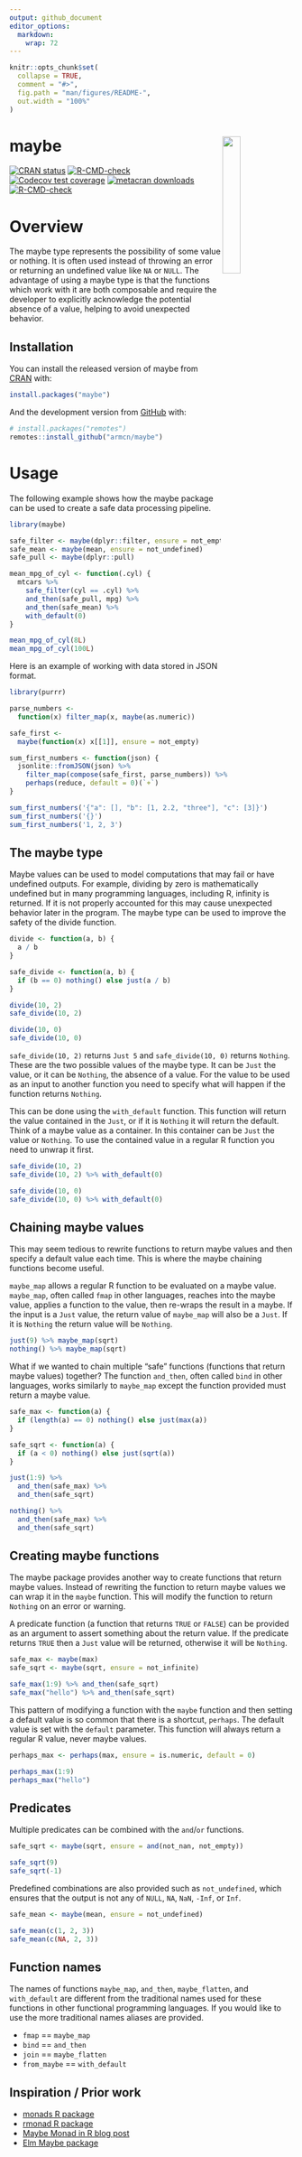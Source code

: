 ```yaml
---
output: github_document
editor_options: 
  markdown: 
    wrap: 72
---
```


<!-- README.md is generated from README.Rmd. Please edit that file -->

```r
knitr::opts_chunk$set(
  collapse = TRUE,
  comment = "#>",
  fig.path = "man/figures/README-",
  out.width = "100%"
)
```

# maybe <img src="man/figures/hex.png" align="right" style="width: 25%;"/>

<!-- badges: start -->

[![CRAN
status](https://www.r-pkg.org/badges/version/maybe)](https://CRAN.R-project.org/package=maybe)
[![R-CMD-check](https://github.com/armcn/maybe/workflows/R-CMD-check/badge.svg)](https://github.com/armcn/maybe/actions)
[![Codecov test
coverage](https://codecov.io/gh/armcn/maybe/branch/main/graph/badge.svg)](https://app.codecov.io/gh/armcn/maybe?branch=main)
[![metacran downloads](https://cranlogs.r-pkg.org/badges/maybe)](https://cran.r-project.org/package=maybe)
[![R-CMD-check](https://github.com/armcn/maybe/actions/workflows/R-CMD-check.yaml/badge.svg)](https://github.com/armcn/maybe/actions/workflows/R-CMD-check.yaml)
<!-- badges: end -->

# Overview

The maybe type represents the possibility of some value or nothing. It is often 
used instead of throwing an error or returning an undefined value like `NA` or 
`NULL`. The advantage of using a maybe type is that the functions which work with
it are both composable and require the developer to explicitly acknowledge the 
potential absence of a value, helping to avoid unexpected behavior.

## Installation

You can install the released version of maybe from [CRAN](https://CRAN.R-project.org) with:

```r
install.packages("maybe")
```

And the development version from [GitHub](https://github.com/) with:

``` r
# install.packages("remotes")
remotes::install_github("armcn/maybe")
```

# Usage

The following example shows how the maybe package can be used to create
a safe data processing pipeline. 

```r
library(maybe)

safe_filter <- maybe(dplyr::filter, ensure = not_empty)
safe_mean <- maybe(mean, ensure = not_undefined)
safe_pull <- maybe(dplyr::pull)

mean_mpg_of_cyl <- function(.cyl) {
  mtcars %>% 
    safe_filter(cyl == .cyl) %>% 
    and_then(safe_pull, mpg) %>% 
    and_then(safe_mean) %>% 
    with_default(0)
}

mean_mpg_of_cyl(8L)
mean_mpg_of_cyl(100L)
```

Here is an example of working with data stored in JSON format.

```r
library(purrr)

parse_numbers <- 
  function(x) filter_map(x, maybe(as.numeric))

safe_first <- 
  maybe(function(x) x[[1]], ensure = not_empty)

sum_first_numbers <- function(json) {
  jsonlite::fromJSON(json) %>%
    filter_map(compose(safe_first, parse_numbers)) %>% 
    perhaps(reduce, default = 0)(`+`)
}

sum_first_numbers('{"a": [], "b": [1, 2.2, "three"], "c": [3]}')
sum_first_numbers('{}')
sum_first_numbers('1, 2, 3')
```

## The maybe type

Maybe values can be used to model computations that may fail or have undefined 
outputs. For example, dividing by zero is mathematically undefined but in many 
programming languages, including R, infinity is returned. If it is not properly
accounted for this may cause unexpected behavior later in the program. The maybe
type can be used to improve the safety of the divide function.

```r
divide <- function(a, b) {
  a / b
}

safe_divide <- function(a, b) {
  if (b == 0) nothing() else just(a / b)
}

divide(10, 2)
safe_divide(10, 2)

divide(10, 0)
safe_divide(10, 0)
```

`safe_divide(10, 2)` returns `Just 5` and `safe_divide(10, 0)` 
returns `Nothing`. These are the two possible values of the maybe type. It can 
be `Just` the value, or it can be `Nothing`, the absence of a value. For the 
value to be used as an input to another function you need to specify what will 
happen if the function returns `Nothing`. 

This can be done using the `with_default` function. This function will return 
the value contained in the `Just`, or if it is `Nothing` it will return the 
default. Think of a maybe value as a container. In this container can be `Just` 
the value or `Nothing`. To use the contained value in a regular R function you 
need to unwrap it first.

```r
safe_divide(10, 2)
safe_divide(10, 2) %>% with_default(0)

safe_divide(10, 0)
safe_divide(10, 0) %>% with_default(0)
```

## Chaining maybe values

This may seem tedious to rewrite functions to return maybe values and then 
specify a default value each time. This is where the maybe chaining functions
become useful. 

`maybe_map` allows a regular R function to be evaluated on a maybe
value. `maybe_map`, often called `fmap` in other languages, reaches into the 
maybe value, applies a function to the value, then re-wraps the result in a 
maybe. If the input is a `Just` value, the return value of `maybe_map` will also 
be a `Just`. If it is `Nothing` the return value will be `Nothing`.

```r
just(9) %>% maybe_map(sqrt)
nothing() %>% maybe_map(sqrt)
```

What if we wanted to chain multiple "safe" functions (functions that return 
maybe values) together? The function `and_then`, often called `bind` in other 
languages, works similarly to `maybe_map` except the function provided must 
return a maybe value.

```r
safe_max <- function(a) {
  if (length(a) == 0) nothing() else just(max(a))
}

safe_sqrt <- function(a) {
  if (a < 0) nothing() else just(sqrt(a))
}

just(1:9) %>%
  and_then(safe_max) %>%
  and_then(safe_sqrt)

nothing() %>%
  and_then(safe_max) %>%
  and_then(safe_sqrt)
```

## Creating maybe functions

The maybe package provides another way to create functions that return maybe
values. Instead of rewriting the function to return maybe values we can wrap it 
in the `maybe` function. This will modify the function to return `Nothing` on 
an error or warning. 

A predicate function (a function that returns `TRUE` or
`FALSE`) can be provided as an argument to assert something about the return 
value. If the predicate returns `TRUE` then a `Just` value will be returned,
otherwise it will be `Nothing`.

```r
safe_max <- maybe(max)
safe_sqrt <- maybe(sqrt, ensure = not_infinite)

safe_max(1:9) %>% and_then(safe_sqrt)
safe_max("hello") %>% and_then(safe_sqrt)
```

This pattern of modifying a function with the `maybe` function and then setting 
a default value is so common that there is a shortcut, `perhaps`. The default 
value is set with the `default` parameter. This function will always return a 
regular R value, never maybe values.

```r
perhaps_max <- perhaps(max, ensure = is.numeric, default = 0)

perhaps_max(1:9) 
perhaps_max("hello") 
```

## Predicates

Multiple predicates can be combined with the `and`/`or` functions.

```r
safe_sqrt <- maybe(sqrt, ensure = and(not_nan, not_empty))

safe_sqrt(9)
safe_sqrt(-1)
```

Predefined combinations are also provided such as `not_undefined`, which ensures 
that the output is not any of `NULL`, `NA`, `NaN`, `-Inf`, or `Inf`.

```r
safe_mean <- maybe(mean, ensure = not_undefined)

safe_mean(c(1, 2, 3))
safe_mean(c(NA, 2, 3))
```
## Function names

The names of functions `maybe_map`, `and_then`, `maybe_flatten`, and 
`with_default` are different from the traditional names used for these functions 
in other functional programming languages. If you would like to use the more
traditional names aliases are provided.

- `fmap` == `maybe_map`
- `bind` == `and_then`
- `join` == `maybe_flatten`
- `from_maybe` == `with_default`

## Inspiration / Prior work

- [monads R package](https://github.com/hadley/monads)
- [rmonad R package](https://github.com/arendsee/rmonad)
- [Maybe Monad in R blog post](https://www.r-bloggers.com/2019/05/maybe-monad-in-r/)
- [Elm Maybe package](https://package.elm-lang.org/packages/elm/core/1.0.5/Maybe)

